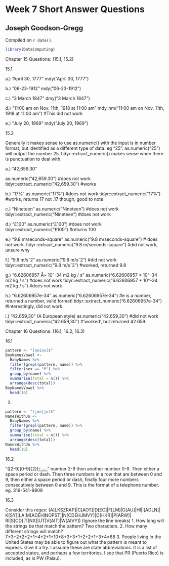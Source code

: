 # Week 7 Short Answer Questions

## Joseph Goodson-Gregg

<!-- leave this material as is -->
Compiled on `r date()`.

```r
library(DataComputing)
```
<!-- put your content after this line -->

Chapter 15 Questions: (15.1, 15.2)

15.1

a.) ”April 30, 1777"
mdy(”April 30, 1777”)

b.) ”06-23-1912"
mdy(”06-23-1912”)

c.) ”3 March 1847"
dmy(”3 March 1847”)

d.) ”11:00 am on Nov. 11th, 1918 at 11:00 am"
mdy_hm("11:00 am on Nov. 11th, 1918 at 11:00 am") #This did not work

e.) ”July 20, 1969"
mdy(”July 20, 1969”)






15.2

Generally it makes sense to use as.numeric() with the input is in number format, but identified as a different type of data. eg "25". as.numeric("25") will output the number 25. tidyr::extract_numeric() makes sense when there is punctuation to deal with.

a.) "42,659.30"

as.numeric("42,659.30") #does not work
tidyr::extract_numeric("42,659.30") #works

b.) "17%"
as.numeric("17%") #does not work
tidyr::extract_numeric("17%") #works, returns 17 not .17 though, good to note

c.) "Nineteen"
as.numeric("Nineteen") #does not work
tidyr::extract_numeric("Nineteen") #does not work

d.) "£100"
as.numeric("£100") #does not work
tidyr::extract_numeric("£100") #returns 100

e.) "9.8 m/seconds-square" 
as.numeric("9.8 m/seconds-square") # does not work.
tidyr::extract_numeric("9.8 m/seconds-square") #did not work, unsure why

f.) "9.8 m/sˆ2"
as.numeric("9.8 m/sˆ2") #did not work
tidyr::extract_numeric("9.8 m/sˆ2") #worked, returned 9.8

g.) "6.62606957 Å~ 10ˆ-34 m2 kg / s"
as.numeric("6.62606957 * 10^-34 m2 kg / s") #does not work
tidyr::extract_numeric("6.62606957 * 10^-34 m2 kg / s") #does not work

h.) "6.62606957e-34"
as.numeric("6.62606957e-34") #e is a number, returned a number, valid format!
tidyr::extract_numeric("6.62606957e-34") #Interestingly, did not work.

i.) "42.659,30" (A European style)
as.numeric("42.659,30") #did not work
tidyr::extract_numeric("42.659,30") #'worked', but returned 42.659.




Chapter 16 Questions: (16.1, 16.2, 16.3)

16.1

```r
pattern <- "[aeiou]$"
BoyNamesVowel <-
  BabyNames %>%
  filter(grepl(pattern, name)) %>%
  filter(sex == "M") %>%
  group_by(name) %>%
  summarise(total = n()) %>%
  arrange(desc(total))
BoyNamesVowel %>%
  head(10)
```

2.

```r
pattern <- "(joe|jo)$"
NamesWithJo <-
  BabyNames %>%
  filter(grepl(pattern, name)) %>%
  group_by(name) %>%
  summarise(total = n()) %>%
  arrange(desc(total))
NamesWithJo %>%
  head(10)
```


16.2

"([2-9][0-9]{2})[- .]([0-9]{3})[- .]([0-9]{4})"
number 2-9 then another number 0-9. Then either a space period or dash. Then three numbers in a row that are between 0 and 9, then either a space period or dash, finally four more numbers consecutively between 0 and 9.
This is the format of a telephone number. eg.
319-541-9809


16.3

Consider this regex:
(A[LKSZRAP]|C[AOT]|D[EC]|F[LM]|G[AU]|HI|I[ADLN]|
K[SY]|LA|M[ADEHINOPST]|N[CDEHJMVY]|O[HKR]|P[ARW]|
RI|S[CD]|T[NX]|UT|V[AIT]|W[AIVY])
(Ignore the line breaks)
1. How long will the strings be that match the pattern?
Two characters.
2. How many different strings will match?
7+3+2+2+2+1+4+2+1+10+8+3+3+1+2+2+1+3+4=68
3. People living in the United States may be able to figure out what the pattern is meant to express. Give it a try.
I assume these are state abbreviations. It is a list of accepted states, and perhaps a few territories. I see that PR (Puerto Rico) is included, as is PW (Palau).